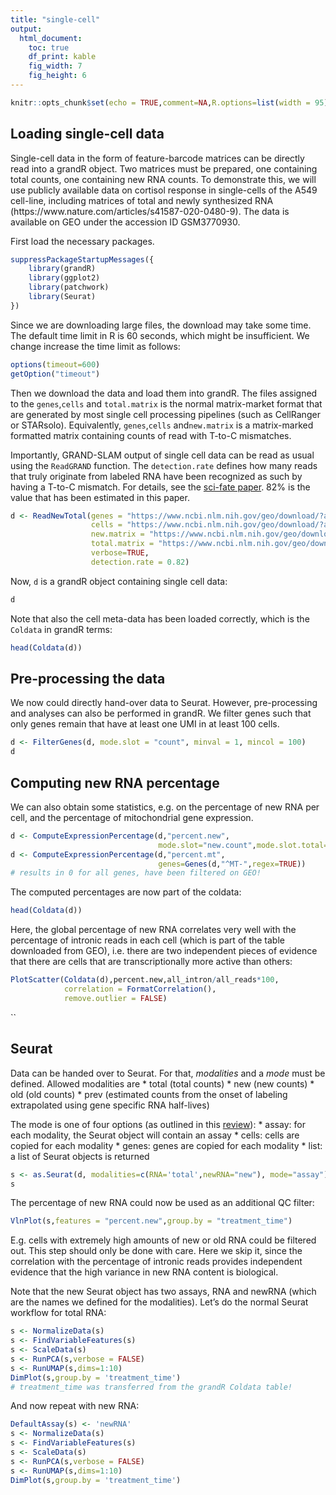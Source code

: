 ```yaml
---
title: "single-cell"
output: 
  html_document:
    toc: true
    df_print: kable
    fig_width: 7
    fig_height: 6
---
```


```r
knitr::opts_chunk$set(echo = TRUE,comment=NA,R.options=list(width = 95))
```

## Loading single-cell data

Single-cell data in the form of feature-barcode matrices can be directly read into a grandR object. Two matrices must be prepared, one containing total counts, one containing new RNA counts. To demonstrate this, we will use publicly available data on cortisol response in single-cells of the A549 cell-line, including matrices of total and newly synthesized RNA (https://www.nature.com/articles/s41587-020-0480-9). The data is available on GEO under the accession ID GSM3770930. 

First load the necessary packages.
```r
suppressPackageStartupMessages({
    library(grandR)
    library(ggplot2)
    library(patchwork)
    library(Seurat)
})

```

Since we are downloading large files, the download may take some time.
The default time limit in R is 60 seconds, which might be insufficient.
We change increase the time limit as follows:

```r
options(timeout=600)
getOption("timeout")
```

Then we download the data and load them into grandR. The files assigned to the `genes`,`cells` and `total.matrix` is the normal matrix-market format that are generated by most single cell processing pipelines (such as CellRanger or STARsolo). Equivalently, `genes`,`cells` and`new.matrix` is a matrix-marked formatted matrix containing counts of read with T-to-C mismatches.

Importantly, GRAND-SLAM output of single cell data can be read as usual using the `ReadGRAND` function. The `detection.rate` defines how many reads that truly originate from labeled RNA have been recognized as such by having a T-to-C mismatch. For details, see the [sci-fate paper](https://www.nature.com/articles/s41587-020-0480-9). 82% is the value that has been estimated in this paper.

```r
d <- ReadNewTotal(genes = "https://www.ncbi.nlm.nih.gov/geo/download/?acc=GSM3770930&format=file&file=GSM3770930%5FA549%5Fgene%5Fannotate%2Etxt%2Egz",
                  cells = "https://www.ncbi.nlm.nih.gov/geo/download/?acc=GSM3770930&format=file&file=GSM3770930%5FA549%5Fcell%5Fannotate%2Etxt%2Egz",
                  new.matrix = "https://www.ncbi.nlm.nih.gov/geo/download/?acc=GSM3770930&format=file&file=GSM3770930%5FA549%5Fgene%5Fcount%5Fnewly%5Fsynthesised%2Etxt%2Egz",
                  total.matrix = "https://www.ncbi.nlm.nih.gov/geo/download/?acc=GSM3770930&format=file&file=GSM3770930%5FA549%5Fgene%5Fcount%2Etxt%2Egz",
                  verbose=TRUE,
                  detection.rate = 0.82)
```
Now, `d` is a grandR object containing single cell data:
```r
d
```

Note that also the cell meta-data has been loaded correctly, which is the `Coldata` in grandR terms:

```r
head(Coldata(d))
```


## Pre-processing the data

We now could directly hand-over data to Seurat. However, pre-processing and analyses can also be performed in grandR. We filter genes such that only genes remain that have at least one UMI in at least 100 cells.

```r
d <- FilterGenes(d, mode.slot = "count", minval = 1, mincol = 100)
d
```


## Computing new RNA percentage

We can also obtain some statistics, e.g. on the percentage of new RNA per cell, and the percentage of mitochondrial gene expression.

```r
d <- ComputeExpressionPercentage(d,"percent.new",
                                 mode.slot="new.count",mode.slot.total="count")
d <- ComputeExpressionPercentage(d,"percent.mt",
                                 genes=Genes(d,"^MT-",regex=TRUE))  
# results in 0 for all genes, have been filtered on GEO!
```

The computed percentages are now part of the coldata:

```r
head(Coldata(d))
```

Here, the global percentage of new RNA correlates very well with the percentage of intronic reads in each cell (which is part of the table downloaded from GEO), i.e. there are two independent pieces of evidence that there are cells that are transcriptionally more active than others:

```r
PlotScatter(Coldata(d),percent.new,all_intron/all_reads*100,
            correlation = FormatCorrelation(),
            remove.outlier = FALSE)
```
``

## Seurat

Data can be handed over to Seurat. For that, *modalities* and a *mode* must be defined. Allowed modalities are 
  * total (total counts)
  * new (new counts)
  * old (old counts)
  * prev (estimated counts from the onset of labeling extrapolated using gene specific RNA half-lives)

The mode is one of four options (as outlined in this [review](https://www.nature.com/articles/s43586-022-00171-1)):
  * assay: for each modality, the Seurat object will contain an assay
  * cells: cells are copied for each modality
  * genes: genes are copied for each modality
  * list: a list of Seurat objects is returned
  

```r
s <- as.Seurat(d, modalities=c(RNA='total',newRNA="new"), mode="assay")
s
```

The percentage of new RNA could now be used as an additional QC filter:

```r
VlnPlot(s,features = "percent.new",group.by = "treatment_time")
```

E.g. cells with extremely high amounts of new or old RNA could be filtered out. This step should only be done with care. Here we skip it, since the correlation with the percentage of intronic reads provides independent evidence that the high variance in new RNA content is biological.

Note that the new Seurat object has two assays, RNA and newRNA (which are the names we defined for the modalities). Let's do the normal Seurat workflow for total RNA:

```r
s <- NormalizeData(s)
s <- FindVariableFeatures(s)
s <- ScaleData(s)
s <- RunPCA(s,verbose = FALSE)
s <- RunUMAP(s,dims=1:10)
DimPlot(s,group.by = 'treatment_time') 
# treatment_time was transferred from the grandR Coldata table!
```

And now repeat with new RNA:

```r
DefaultAssay(s) <- 'newRNA'
s <- NormalizeData(s)
s <- FindVariableFeatures(s)
s <- ScaleData(s)
s <- RunPCA(s,verbose = FALSE)
s <- RunUMAP(s,dims=1:10)
DimPlot(s,group.by = 'treatment_time')
```


